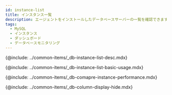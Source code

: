 ```yaml
---
id: instance-list
title: インスタンス一覧
description: エージェントをインストールしたデータベースサーバーの一覧を確認できます。
tags:
  - MySQL
  - インスタンス
  - ダッシュボード
  - データベースモニタリング
---
```



<Note product='MySQL' link='../mysql-v1/instance-list' />

{@include: ../common-items/_db-instance-list-desc.mdx}

<!-- ## 기본 화면 안내-->

{@include: ../common-items/_db-instance-list-basic-usage.mdx}

{@include: ../common-items/_db-comapre-instance-performance.mdx}

{@include: ../common-items/_db-column-display-hide.mdx}
